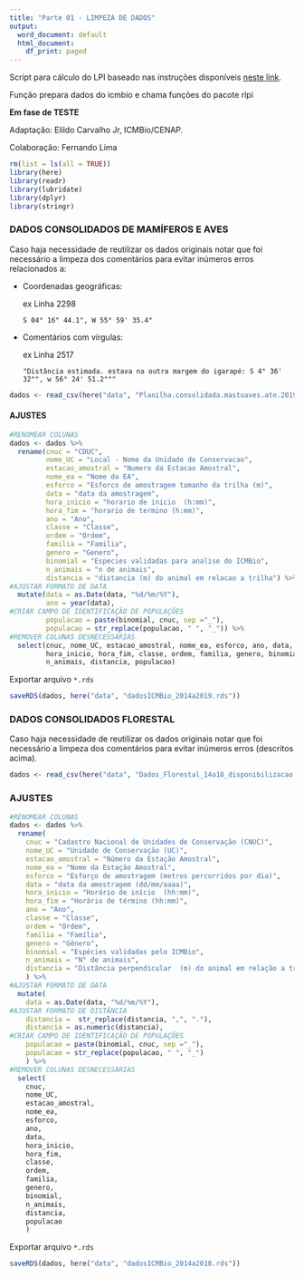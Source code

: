 ```yaml
---
title: "Parte 01 - LIMPEZA DE DADOS"
output:
  word_document: default
  html_document:
    df_print: paged
---
```


Script para cálculo do LPI baseado nas instruções disponíveis [neste link](https://github.com/Zoological-Society-of-London/rlpi).

Função prepara dados do icmbio e chama funções do pacote rlpi

**Em fase de TESTE**

Adaptação: Elildo Carvalho Jr, ICMBio/CENAP.

Colaboração: Fernando Lima

```r
rm(list = ls(all = TRUE))
library(here)
library(readr)
library(lubridate)
library(dplyr)
library(stringr)
```

### DADOS CONSOLIDADOS DE MAMÍFEROS E AVES

Caso haja necessidade de reutilizar os dados originais notar que foi necessário a limpeza dos comentários para evitar inúmeros erros relacionados a:

-   Coordenadas geográficas:

    ex Linha 2298

    `S 04° 16" 44.1", W 55° 59' 35.4"`

-   Comentários com vírgulas:

    ex Linha 2517

    `"Distância estimada. estava na outra margem do igarapé: S 4° 36' 32"", w 56° 24' 51.2"""`

```r
dados <- read_csv(here("data", "Planilha.consolidada.mastoaves.ate.2019a.csv"), show_col_types = FALSE)
```
\newpage

#### AJUSTES

```r
#RENOMEAR COLUNAS
dados <- dados %>%
  rename(cnuc = "CDUC",
         nome_UC = "Local - Nome da Unidade de Conservacao",
         estacao_amostral = "Numero da Estacao Amostral",
         nome_ea = "Nome da EA",
         esforco = "Esforco de amostragem tamanho da trilha (m)",
         data = "data da amostragem",
         hora_inicio = "horario de inicio  (h:mm)",
         hora_fim = "horario de termino (h:mm)",
         ano = "Ano",
         classe = "Classe",
         ordem = "Ordem",
         familia = "Familia",
         genero = "Genero",
         binomial = "Especies validadas para analise do ICMBio",
         n_animais = "n de animais",
         distancia = "distancia (m) do animal em relacao a trilha") %>%
#AJUSTAR FORMATO DE DATA
  mutate(data = as.Date(data, "%d/%m/%Y"),
         ano = year(data),
#CRIAR CAMPO DE IDENTIFICAÇÃO DE POPULAÇÕES
         populacao = paste(binomial, cnuc, sep ="_"),
         populacao = str_replace(populacao, " ", "_")) %>%
#REMOVER COLUNAS DESNECESSÁRIAS
  select(cnuc, nome_UC, estacao_amostral, nome_ea, esforco, ano, data,
         hora_inicio, hora_fim, classe, ordem, familia, genero, binomial,
         n_animais, distancia, populacao)
```

Exportar arquivo `*.rds`

```r
saveRDS(dados, here("data", "dadosICMBio_2014a2019.rds"))
```
\newpage

### DADOS CONSOLIDADOS FLORESTAL

Caso haja necessidade de reutilizar os dados originais notar que foi necessário a limpeza dos comentários para evitar inúmeros erros (descritos acima).

```r
dados <- read_csv(here("data", "Dados_Florestal_14a18_disponibilizacao.csv"), show_col_types = FALSE)
```

### AJUSTES

```r
#RENOMEAR COLUNAS
dados <- dados %>%
  rename(
    cnuc = "Cadastro Nacional de Unidades de Conservação (CNUC)",
    nome_UC = "Unidade de Conservação (UC)",
    estacao_amostral = "Número da Estação Amostral",
    nome_ea = "Nome da Estação Amostral",
    esforco = "Esforço de amostragem (metros percorridos por dia)",
    data = "data da amostragem (dd/mm/aaaa)",
    hora_inicio = "Horário de início  (hh:mm)",
    hora_fim = "Horário de término (hh:mm)",
    ano = "Ano",
    classe = "Classe",
    ordem = "Ordem",
    familia = "Família",
    genero = "Gênero",
    binomial = "Espécies validadas pelo ICMBio",
    n_animais = "N° de animais",
    distancia = "Distância perpendicular  (m) do animal em relação a trilha"
    ) %>%
#AJUSTAR FORMATO DE DATA
  mutate(
    data = as.Date(data, "%d/%m/%Y"),
#AJUSTAR FORMATO DE DISTÂNCIA
    distancia =  str_replace(distancia, ",", "."),
    distancia = as.numeric(distancia),
#CRIAR CAMPO DE IDENTIFICAÇÃO DE POPULAÇÕES
    populacao = paste(binomial, cnuc, sep ="_"),
    populacao = str_replace(populacao, " ", "_")
    ) %>%
#REMOVER COLUNAS DESNECESSÁRIAS
  select(
    cnuc,
    nome_UC,
    estacao_amostral,
    nome_ea,
    esforco,
    ano,
    data,
    hora_inicio,
    hora_fim,
    classe,
    ordem,
    familia,
    genero,
    binomial,
    n_animais,
    distancia,
    populacao
    )
```

Exportar arquivo `*.rds`

```r
saveRDS(dados, here("data", "dadosICMBio_2014a2018.rds"))
```
